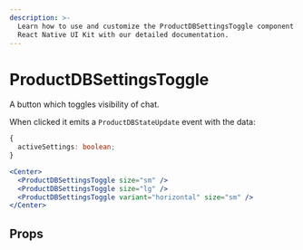 ```yaml
---
description: >-
  Learn how to use and customize the ProductDBSettingsToggle component in ProductDB's
  React Native UI Kit with our detailed documentation.
---
```


# ProductDBSettingsToggle

A button which toggles visibility of chat.

When clicked it emits a `ProductDBStateUpdate` event with the data:

```ts
{
  activeSettings: boolean;
}
```

```jsx
<Center>
  <ProductDBSettingsToggle size="sm" />
  <ProductDBSettingsToggle size="lg" />
  <ProductDBSettingsToggle variant="horizontal" size="sm" />
</Center>
```

## Props

<PropsTable of="ProductDB-settings-toggle" />

<head>
  <title>React Native UI Kit ProductDBSettingsToggle</title>
</head>
